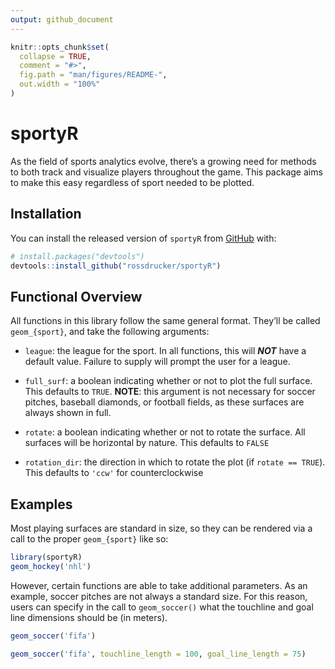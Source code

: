 ```yaml
---
output: github_document
---
```


<!-- README.md is generated from README.Rmd. Please edit that file -->

```r
knitr::opts_chunk$set(
  collapse = TRUE,
  comment = "#>",
  fig.path = "man/figures/README-",
  out.width = "100%"
)
```

# sportyR

<!-- badges: start -->
<!-- badges: end -->

As the field of sports analytics evolve, there's a growing need for methods to both track and visualize players throughout the game. This package aims to make this easy regardless of sport needed to be plotted.

## Installation

You can install the released version of `sportyR` from [GitHub]() with:

``` r
# install.packages("devtools")
devtools::install_github("rossdrucker/sportyR")
```

## Functional Overview

All functions in this library follow the same general format. They'll be called `geom_{sport}`, and take the following arguments:

 - `league`: the league for the sport. In all functions, this will ***NOT*** have a default value. Failure to supply will prompt the user for a league.
 
 - `full_surf`: a boolean indicating whether or not to plot the full surface. This defaults to `TRUE`. **NOTE**: this argument is not necessary for soccer pitches, baseball diamonds, or football fields, as these surfaces are always shown in full.
 
 - `rotate`: a boolean indicating whether or not to rotate the surface. All surfaces will be horizontal by nature. This defaults to `FALSE`
 
 - `rotation_dir`: the direction in which to rotate the plot (if `rotate == TRUE`). This defaults to `'ccw'` for counterclockwise

## Examples

Most playing surfaces are standard in size, so they can be rendered via a call to the proper `geom_{sport}` like so:

```r
library(sportyR)
geom_hockey('nhl')
```

However, certain functions are able to take additional parameters. As an example, soccer pitches are not always a standard size. For this reason, users can specify in the call to `geom_soccer()` what the touchline and goal line dimensions should be (in meters).

```r
geom_soccer('fifa')
```

```r
geom_soccer('fifa', touchline_length = 100, goal_line_length = 75)
```
